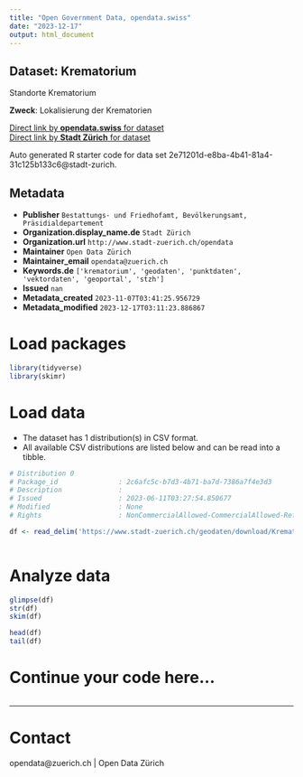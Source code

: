```yaml
---
title: "Open Government Data, opendata.swiss"
date: "2023-12-17"
output: html_document
---
```


## Dataset: Krematorium

Standorte Krematorium

**Zweck**: Lokalisierung der Krematorien

[Direct link by **opendata.swiss** for dataset](https://opendata.swiss/de/dataset/krematorium1)<br>
[Direct link by **Stadt Zürich** for dataset](https://data.stadt-zuerich.ch/dataset/geo_krematorium)

Auto generated R starter code for data set 2e71201d-e8ba-4b41-81a4-31c125b133c6@stadt-zurich.

## Metadata

- **Publisher** `Bestattungs- und Friedhofamt, Bevölkerungsamt, Präsidialdepartement`
- **Organization.display_name.de** `Stadt Zürich`
- **Organization.url** `http://www.stadt-zuerich.ch/opendata`
- **Maintainer** `Open Data Zürich`
- **Maintainer_email** `opendata@zuerich.ch`
- **Keywords.de** `['krematorium', 'geodaten', 'punktdaten', 'vektordaten', 'geoportal', 'stzh']`
- **Issued** `nan`
- **Metadata_created** `2023-11-07T03:41:25.956729`
- **Metadata_modified** `2023-12-17T03:11:23.886867`


# Load packages

```r

library(tidyverse)
library(skimr)

```

# Load data

-   The dataset has 1 distribution(s) in CSV format.
-   All available CSV distributions are listed below and can be read into a tibble.

```r

# Distribution 0
# Package_id               : 2c6afc5c-b7d3-4b71-ba7d-7386a7f4e3d3
# Description              : 
# Issued                   : 2023-06-11T03:27:54.850677
# Modified                 : None
# Rights                   : NonCommercialAllowed-CommercialAllowed-ReferenceNotRequired

df <- read_delim('https://www.stadt-zuerich.ch/geodaten/download/Krematorium?format=10008')



```

# Analyze data

```r

glimpse(df)
str(df)
skim(df)

head(df)
tail(df)

```

# Continue your code here...

```r

```

------------------------------------------------------------------------

# Contact

opendata@zuerich.ch | Open Data Zürich
